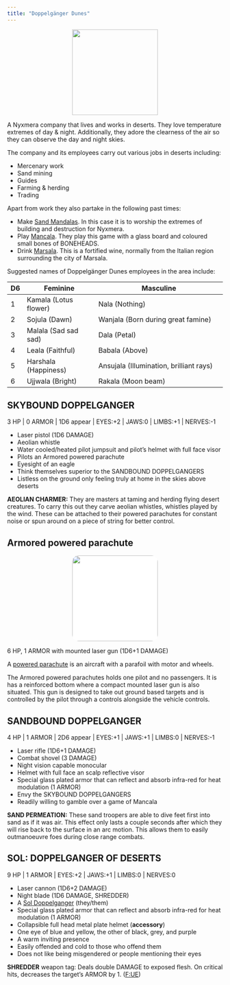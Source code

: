 ```yaml
---
title: "Doppelgänger Dunes"
---
```

<center>
![](images/doppelganger_dunes.png){style="width:200px"}
</center>

A Nyxmera company that lives and works in deserts. They love temperature extremes of day & night. Additionally, they adore the clearness of the air so they can observe the day and night skies.

The company and its employees carry out various jobs in deserts including:

- Mercenary work
- Sand mining
- Guides
- Farming & herding
- Trading

Apart from work they also partake in the following past times:

-   Make [Sand Mandalas](https://en.wikipedia.org/wiki/Sand_mandala). In this case it is to worship the extremes of building and destruction for Nyxmera.
-   Play [Mancala](https://en.wikipedia.org/wiki/Mancala). They play this game with a glass board and coloured small bones of BONEHEADS.
-   Drink [Marsala](https://en.wikipedia.org/wiki/Marsala_wine). This is a fortified wine, normally from the Italian region surrounding the city of Marsala.

Suggested names of Doppelgänger Dunes employees in the area include:

| D6  | Feminine              | Masculine                               |
|-----|-----------------------|-----------------------------------------|
| 1   | Kamala (Lotus flower) | Nala (Nothing)                          |
| 2   | Sojula (Dawn)         | Wanjala (Born during great famine)      |
| 3   | Malala (Sad sad sad)  | Dala (Petal)                            |
| 4   | Leala (Faithful)      | Babala (Above)                          |
| 5   | Harshala (Happiness)  | Ansujala (Illumination, brilliant rays) |
| 6   | Ujjwala (Bright)      | Rakala (Moon beam)                      |

## SKYBOUND DOPPELGANGER {#skybound_doppelganger}

3 HP \| 0 ARMOR | 1D6 appear \| EYES:+2 \| JAWS:0 \| LIMBS:+1 \| NERVES:-1

- Laser pistol (1D6 DAMAGE)
- Aeolian whistle
- Water cooled/heated pilot jumpsuit and pilot's helmet with full face visor
- Pilots an Armored powered parachute
- Eyesight of an eagle
- Think themselves superior to the SANDBOUND DOPPELGANGERS
- Listless on the ground only feeling truly at home in the skies above deserts

__AEOLIAN CHARMER:__ They are masters at taming and herding flying desert creatures. 
To carry this out they carve aeolian whistles, whistles played by the wind.
These can be attached to their powered parachutes for constant noise or spun around on a piece of string for better control.

## Armored powered parachute

<center>
![](images/powered_parachute.png){style="width:200px; background-color: white; border-radius:15px"}
</center>

6 HP, 1 ARMOR with mounted laser gun (1D6+1 DAMAGE)

A [powered parachute](https://en.wikipedia.org/wiki/Powered_parachute) is an aircraft with a parafoil with motor and wheels.

The Armored powered parachutes holds one pilot and no passengers.
It is has a reinforced bottom where a compact mounted laser gun is also situated.
This gun is designed to take out ground based targets and is controlled by the pilot through a controls alongside the vehicle controls.

## SANDBOUND DOPPELGANGER

4 HP \| 1 ARMOR | 2D6 appear \| EYES:+1 \| JAWS:+1 \| LIMBS:0 \| NERVES:-1

- Laser rifle (1D6+1 DAMAGE)
- Combat shovel (3 DAMAGE)
- Night vision capable monocular
- Helmet with full face an scalp reflective visor
- Special glass plated armor that can reflect and absorb infra-red for heat modulation (1 ARMOR)
- Envy the SKYBOUND DOPPELGANGERS
- Readily willing to gamble over a game of Mancala

__SAND PERMEATION:__ These sand troopers are able to dive feet first into sand as if it was air.
This effect only lasts a couple seconds after which they will rise back to the surface in an arc motion.
This allows them to easily outmanoeuvre foes during close range combats.

## SOL: DOPPELGANGER OF DESERTS

9 HP \| 1 ARMOR \| EYES:+2 \| JAWS:+1 \| LIMBS:0 \| NERVES:0

- Laser cannon (1D6+2 DAMAGE)
- Night blade (1D6 DAMAGE, SHREDDER)
- A [Sol Doppelganger](/Nyxmera/Sol_the_ablated.qmd#sol_doppelgangers) (they/them)
- Special glass plated armor that can reflect and absorb infra-red for heat modulation (1 ARMOR)
- Collapsible full head metal plate helmet (__accessory__)
- One eye of blue and yellow, the other of black, grey, and purple
- A warm inviting presence
- Easily offended and cold to those who offend them
- Does not like being misgendered or people mentioning their eyes

__SHREDDER__ weapon tag: Deals double DAMAGE to exposed flesh. On critical hits, decreases the target’s ARMOR by 1. ([F:UE](https://claymorerpgs.itch.io/fist))